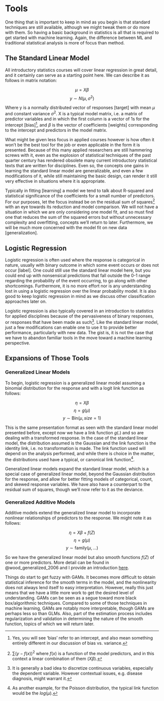 # Tools

<span class="newthought">One thing that is important to keep in mind as you begin</span> is that standard techniques are still available, although we might tweak them or do more with them.  So having a basic background in statistics is all that is required to get started with machine learning.  Again, the difference between ML and traditional statistical analysis is more of focus than method.



## The Standard Linear Model

All introductory statistics courses will cover linear regression in great detail, and it certainly can serve as a starting point here.  We can describe it as follows in matrix notation:

$$\mu = X\beta$$
$$y \sim N(\mu,\sigma^{2})$$

Where y is a normally distributed vector of responses [<span class="emph">target</span>] with mean $\mu$ and constant variance $\sigma^{2}$.  X is a typical model matrix, i.e. a matrix of predictor variables and in which the first column is a vector of 1s for the intercept [<span class="emph">bias</span>][^bias], and $\beta$ is the vector of coefficients [<span class="emph">weights</span>] corresponding to the intercept and predictors in the model matrix.

What might be given less focus in applied courses however is how often it won't be the best tool for the job or even applicable in the form it is presented.  Because of this many applied researchers are still hammering screws with it, even as the explosion of statistical techniques of the past quarter century has rendered obsolete many current introductory statistical texts that are written for disciplines.  Even so, the concepts one gains in learning the standard linear model are generalizable, and even a few modifications of it, while still maintaining the basic design, can render it still very effective in situations where it is appropriate.

Typically in fitting [<span class="emph">learning</span>] a model we tend to talk about R-squared and statistical significance of the coefficients for a small number of predictors.  For our purposes, let the focus instead be on the residual sum of squares[^sos] with an eye towards its reduction and model comparison. We will not have a situation in which we are only considering one model fit, and so must find one that reduces the sum of the squared errors but without unnecessary complexity and overfitting, concepts we'll return to later.  Furthermore, we will be much more concerned with the model fit on new data [<span class="emph">generalization</span>].



## Logistic Regression

Logistic regression is often used where the response is categorical in nature, usually with binary outcome in which some event occurs or does not occur [<span class="emph">label</span>].  One could still use the standard linear model here, but you could end up with nonsensical predictions that fall outside the 0-1 range regarding the probability of the event occurring, to go along with other shortcomings.  Furthermore, it is no more effort nor is any understanding lost in using a logistic regression over the linear probability model.  It is also good to keep logistic regression in mind as we discuss other classification approaches later on.

Logistic regression is also typically covered in an introduction to statistics for applied disciplines because of the pervasiveness of binary responses, or responses that have been made as such[^discretize].  Like the standard linear model, just a few modifications can enable one to use it to provide better performance, particularly with new data.  The gist is, it is not the case that we have to abandon familiar tools in the move toward a machine learning perspective.


## Expansions of Those Tools

### Generalized Linear Models 

To begin, logistic regression is a generalized linear model assuming a binomial distribution for the response and with a logit link function as follows:


$$\eta = X\beta$$
$$\eta = g(\mu)$$
$$y \sim \mathrm{Bin}(\mu, size=1)$$

This is the same presentation format as seen with the standard linear model presented before, except now we have a link function $g(.)$ and so are dealing with a transformed response.  In the case of the standard linear model, the distribution assumed is the Gaussian and the link function is the identity link, i.e. no transformation is made. The link function used will depend on the analysis performed, and while there is choice in the matter, the distributions used have a typical, or canonical link function[^poisson].

Generalized linear models expand the standard linear model, which is a special case of generalized linear model, beyond the Gaussian distribution for the response, and allow for better fitting models of categorical, count, and skewed response variables.  We have also have a counterpart to the residual sum of squares, though we'll now refer to it as the <span class="emph">deviance</span>.


### Generalized Additive Models

Additive models extend the generalized linear model to incorporate nonlinear relationships of predictors to the response. We might note it as follows:


$$\eta = X\beta + f(Z)$$
$$\eta = g(\mu)$$
$$y \sim \mathrm{family}(\mu, ...)$$


So we have the generalized linear model but also smooth functions $f(Z)$ of one or more predictors.  More detail can be found in @wood_generalized_2006 and I provide an introduction [here](https://m-clark.github.io/docs/GAM.html).  

Things do start to get fuzzy with GAMs.  It becomes more difficult to obtain statistical inference for the smooth terms in the model, and the nonlinearity does not always lend itself to easy interpretation.  However, really this just means that we have a little more work to get the desired level of understanding.  GAMs can be seen as a segue toward more black box/algorithmic techniques.  Compared to some of those techniques in machine learning, GAMs are notably more interpretable, though GAMs are perhaps less so than GLMs.  Also, part of the estimation process includes regularization and validation in determining the nature of the smooth function, topics of which we will return later.


[^bias]: Yes, you will see 'bias' refer to an intercept, and also mean something entirely different in our discussion of bias vs. variance.

[^sos]: $\sum(y-f(x))^{2}$ where $f(x)$ is a function of the model predictors, and in this context a linear combination of them ($X\beta$).

[^discretize]: It is generally a bad idea to discretize continuous variables, especially the dependent variable. However contextual issues, e.g. disease diagnosis, might warrant it.

[^poisson]: As another example, for the Poisson distribution, the typical link function would be the $log(\mu)$.